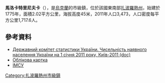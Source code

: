 {{No footnotes|time=2015-09-16T15:31:55+00:00}}
{{coord|47|39|28|N|35|15|25|E|scale:30000|display=title}}

'''馬洛卡特里尼夫卡'''（{{lang-uk|Малокатеринівка}}），是[[烏克蘭|烏克蘭]]的市級鎮，位於該國東南部[[扎波羅熱州|扎波羅熱州]]，始建於1775年，面積2.02平方公里，海拔高度45米，2011年人口3,473，人口密度每平方公里1,717.6人。

==參考資料==
*[https://web.archive.org/web/20121010205321/http://stat6.stat.lviv.ua/PXWEB2007/ukr/publ/2011/chnas.zip Державний комітет статистики України. Чисельність наявного населення України на 1 січня 2011 року, Київ-2011 (doc)]
* [http://gska2.rada.gov.ua/pls/z7502/A005?rdat1=02.07.2008&rf7571=12264 Облікова картка]{{dead link|date=2018年5月 |bot=InternetArchiveBot |fix-attempted=yes }}
* [http://imsu-zaporizhzhya.com/mista-i-sela-zaporizkoi-oblasti/zaporzkij-rajon/malokaterynivka.html ІМСУ]

{{DEFAULTSORT:Малокатеринівка}}
[[Category:扎波羅熱州市級鎮|Category:扎波羅熱州市級鎮]]


{{Zaporizhia-geo-stub}}